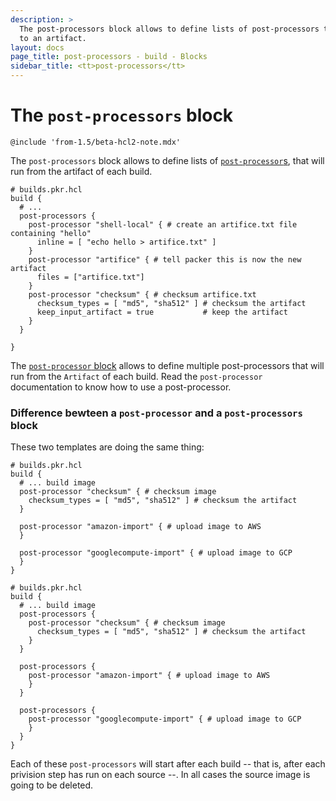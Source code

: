 ```yaml
---
description: >
  The post-processors block allows to define lists of post-processors to apply
  to an artifact.
layout: docs
page_title: post-processors - build - Blocks
sidebar_title: <tt>post-processors</tt>
---
```


# The `post-processors` block

`@include 'from-1.5/beta-hcl2-note.mdx'`

The `post-processors` block allows to define lists of
[`post-processor`s](/docs/from-1.5/blocks/build/post-processor), that will run
from the artifact of each build.

```hcl
# builds.pkr.hcl
build {
  # ...
  post-processors {
    post-processor "shell-local" { # create an artifice.txt file containing "hello"
      inline = [ "echo hello > artifice.txt" ]
    }
    post-processor "artifice" { # tell packer this is now the new artifact
      files = ["artifice.txt"]
    }
    post-processor "checksum" { # checksum artifice.txt
      checksum_types = [ "md5", "sha512" ] # checksum the artifact
      keep_input_artifact = true           # keep the artifact
    }
  }
  
}
```

The [`post-processor` block](/docs/from-1.5/blocks/build/post-processor)
allows to define multiple post-processors that will run from the `Artifact` of
each build. Read the `post-processor` documentation to know how to use a
post-processor.

### Difference bewteen a `post-processor` and a `post-processors` block

These two templates are doing the same thing:

```hcl
# builds.pkr.hcl
build {
  # ... build image
  post-processor "checksum" { # checksum image
    checksum_types = [ "md5", "sha512" ] # checksum the artifact
  }

  post-processor "amazon-import" { # upload image to AWS
  }

  post-processor "googlecompute-import" { # upload image to GCP
  }
}
```

```hcl
# builds.pkr.hcl
build {
  # ... build image
  post-processors {
    post-processor "checksum" { # checksum image
      checksum_types = [ "md5", "sha512" ] # checksum the artifact
    }
  }

  post-processors {
    post-processor "amazon-import" { # upload image to AWS
    }
  }

  post-processors {
    post-processor "googlecompute-import" { # upload image to GCP
    }
  }
}
```

Each of these `post-processors` will start after each build -- that is, after
each privision step has run on each source --. In all cases the source image is
going to be deleted.
